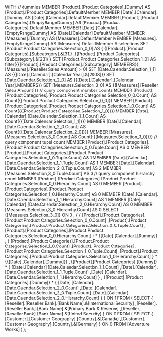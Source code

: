 WITH 
  // dummies
  MEMBER [Product].[Product Categories].[Dummy] AS 
    [Product].[Product Categories].DefaultMember 
  MEMBER [Date].[Calendar].[Dummy] AS 
    [Date].[Calendar].DefaultMember 
  MEMBER [Product].[Product Categories].[EmptyRangeDummy] AS 
    [Product].[Product Categories].DefaultMember 
  MEMBER [Date].[Calendar].[EmptyRangeDummy] AS 
    [Date].[Calendar].DefaultMember 
  MEMBER [Measures].[Dummy] AS 
    [Measures].DefaultMember 
  MEMBER [Measures].[EmptyRangeDummy] AS 
    [Measures].DefaultMember 
  // selections
  SET [Product.Product Categories.Selection_0_0] AS 
    {
      {[Product].[Product Categories].[Subcategory].&[31]}
     ,{[Product].[Product Categories].[Subcategory].&[23]}
    }
  SET [Product.Product Categories.Selection_1_0] AS 
    filter({{[Product].[Product Categories].[Subcategory].MEMBERS}}, [Measures].[Reseller Sales Amount] > 0)
  SET [Date.Calendar.Selection_1_1] AS 
    {{[Date].[Calendar].[Calendar Year].&[2008]}} 
  SET [Date.Calendar.Selection_2_0] AS 
    {{[Date].[Calendar].[Calendar Year].MEMBERS}} 
  SET [Measures.Selection_3_0] AS 
    {{[Measures].[Reseller Sales Amount]}} 
  // query component member counts
  MEMBER [Product].[Product Categories].[Product.Product Categories.Selection_0_0.Count] AS 
    Count({[Product.Product Categories.Selection_0_0]})
  MEMBER [Product].[Product Categories].[Product.Product Categories.Selection_1_0.Count] AS 
    Count({{[Product.Product Categories.Selection_1_0]}})
  MEMBER [Date].[Calendar].[Date.Calendar.Selection_1_1.Count] AS 
    Count({{[Date.Calendar.Selection_1_1]}})
  MEMBER [Date].[Calendar].[Date.Calendar.Selection_2_0.Count] AS 
    Count({{[Date.Calendar.Selection_2_0]}})
  MEMBER [Measures].[Measures.Selection_3_0.Count] AS 
    Count({{[Measures.Selection_3_0]}})
  // query component tupel count
  MEMBER [Product].[Product Categories].[Product.Product Categories.Selection_0_0.Tuple.Count] AS 0 
  MEMBER [Product].[Product Categories].[Product.Product Categories.Selection_1_0.Tuple.Count] AS 1 
  MEMBER [Date].[Calendar].[Date.Calendar.Selection_1_1.Tuple.Count] AS 1 
  MEMBER [Date].[Calendar].[Date.Calendar.Selection_2_0.Tuple.Count] AS 2 
  MEMBER [Measures.Selection_3_0.Tuple.Count] AS 3 
  // query component hierarchy count
  MEMBER [Product].[Product Categories].[Product.Product Categories.Selection_0_0.Hierarchy.Count] AS 0 
  MEMBER [Product].[Product Categories].[Product.Product Categories.Selection_1_0.Hierarchy.Count] AS 0 
  MEMBER [Date].[Calendar].[Date.Calendar.Selection_1_1.Hierarchy.Count] AS 1 
  MEMBER [Date].[Calendar].[Date.Calendar.Selection_2_0.Hierarchy.Count] AS 0 
  MEMBER [Measures.Selection_3_0.Hierarchy.Count] AS 0 
SELECT 
  {[Measures.Selection_3_0]} ON 0
 ,
 {
      {
        [Product].[Product Categories].[Product.Product Categories.Selection_0_0.Count]
       ,[Product].[Product Categories].[Product.Product Categories.Selection_0_0.Tuple.Count]
       ,[Product].[Product Categories].[Product.Product Categories.Selection_0_0.Hierarchy.Count]
      }
    * 
      {[Date].[Calendar].[Dummy]}
   ,
      {
        [Product].[Product Categories].[Product.Product Categories.Selection_1_0.Count]
       ,[Product].[Product Categories].[Product.Product Categories.Selection_1_0.Tuple.Count]
       ,[Product].[Product Categories].[Product.Product Categories.Selection_1_0.Hierarchy.Count]
      }
    * 
      {{[Date].[Calendar].[Dummy]}}
   ,
      {[Product].[Product Categories].[Dummy]}
    * 
      {
        [Date].[Calendar].[Date.Calendar.Selection_1_1.Count]
       ,[Date].[Calendar].[Date.Calendar.Selection_1_1.Tuple.Count]
       ,[Date].[Calendar].[Date.Calendar.Selection_1_1.Hierarchy.Count]
      }
   ,
      {[Product].[Product Categories].[Dummy]}
    * 
      {
        [Date].[Calendar].[Date.Calendar.Selection_2_0.Count]
       ,[Date].[Calendar].[Date.Calendar.Selection_2_0.Tuple.Count]
       ,[Date].[Calendar].[Date.Calendar.Selection_2_0.Hierarchy.Count]
      }
  }
  ON 1
FROM 
(
  SELECT 
    {
      [Reseller].[Reseller Bank].[Bank Name].&[International Security]
     ,[Reseller].[Reseller Bank].[Bank Name].&[Primary Bank & Reserve]
     ,[Reseller].[Reseller Bank].[Bank Name].&[United Security]
    } ON 0
  FROM 
  (
    SELECT 
      {
        [Customer].[Customer Geography].[Country].&[Canada]
       ,[Customer].[Customer Geography].[Country].&[Germany]
      } ON 0
    FROM [Adventure Works]
  )
);